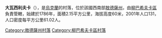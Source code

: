 {{coord|47|38|39|N|30|13|56|E|scale:30000|display=title}}

'''大瓦西利夫卡'''（{{lang-uk|Велика Василівка}}），是[[烏克蘭|烏克蘭]]的村落，位於該國西南部[[敖德薩州|敖德薩州]]，由[[柳巴希夫卡區|柳巴希夫卡區]]負責管轄，始建於1786年，面積2.15平方公里，海拔高度60米，2001年人口131，人口密度每平方公里61.02人。

{{DEFAULTSORT:Велика Василівка}}
[[Category:敖德薩州村落|Category:敖德薩州村落]]
[[Category:柳巴希夫卡區村落|Category:柳巴希夫卡區村落]]


{{Odessa-geo-stub}}